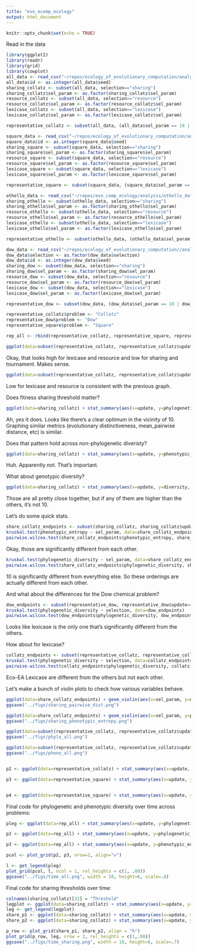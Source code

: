 ```yaml
---
title: "evo_ecomp_ecology"
output: html_document
---
```


```r
knitr::opts_chunk$set(echo = TRUE)
```

Read in the data

```r
library(ggplot2)
library(readr)
library(grid)
library(cowplot)
all_data <- read_csv("~/repos/ecology_of_evolutionary_computation/analysis/all_data.csv")
all_data$id <- as.integer(all_data$seed)
sharing_collatz <- subset(all_data, selection=="sharing")
sharing_collatz$sel_param <- as.factor(sharing_collatz$sel_param)
resource_collatz <- subset(all_data, selection=="resource")
resource_collatz$sel_param <- as.factor(resource_collatz$sel_param)
lexicase_collatz <- subset(all_data, selection=="lexicase")
lexicase_collatz$sel_param <- as.factor(lexicase_collatz$sel_param)

representative_collatz <- subset(all_data, (all_data$sel_param == 10 | all_data$selection != "sharing") & (all_data$sel_param == -1 | all_data$selection != "lexicase") & (all_data$sel_param == -1 | all_data$selection != "resource") )

square_data <- read_csv("~/repos/ecology_of_evolutionary_computation/analysis/square_data.csv")
square_data$id <- as.integer(square_data$seed)
sharing_square <- subset(square_data, selection=="sharing")
sharing_square$sel_param <- as.factor(sharing_square$sel_param)
resource_square <- subset(square_data, selection=="resource")
resource_square$sel_param <- as.factor(resource_square$sel_param)
lexicase_square <- subset(square_data, selection=="lexicase")
lexicase_square$sel_param <- as.factor(lexicase_square$sel_param)

representative_square <- subset(square_data, (square_data$sel_param == .1 | square_data$selection != "sharing") & (square_data$sel_param == 11 | square_data$selection != "lexicase") & (square_data$sel_param == 500 | square_data$selection != "resource") )

othello_data <- read_csv("~/repos/evo_comp_ecology/analysis/othello_data.csv")
sharing_othello <- subset(othello_data, selection=="sharing")
sharing_othello$sel_param <- as.factor(sharing_othello$sel_param)
resource_othello <- subset(othello_data, selection=="resource")
resource_othello$sel_param <- as.factor(resource_othello$sel_param)
lexicase_othello <- subset(othello_data, selection=="lexicase")
lexicase_othello$sel_param <- as.factor(lexicase_othello$sel_param)

representative_othello <- subset(othello_data, (othello_data$sel_param == 1 | othello_data$selection != "sharing"))

dow_data <- read_csv("~/repos/ecology_of_evolutionary_computation//analysis/dow_data.csv")
dow_data$selection <- as.factor(dow_data$selection)
dow_data$id <- as.integer(dow_data$seed)
sharing_dow <- subset(dow_data, selection=="sharing")
sharing_dow$sel_param <- as.factor(sharing_dow$sel_param)
resource_dow <- subset(dow_data, selection=="resource")
resource_dow$sel_param <- as.factor(resource_dow$sel_param)
lexicase_dow <- subset(dow_data, selection=="lexicase")
lexicase_dow$sel_param <- as.factor(lexicase_dow$sel_param)

representative_dow <- subset(dow_data, (dow_data$sel_param == 10 | dow_data$selection != "sharing"))

representative_collatz$problem <- "Collatz"
representative_dow$problem <- "Dow"
representative_square$problem <- "Square"

rep_all <- rbind(representative_collatz, representative_square, representative_dow)
```

```r
ggplot(data=subset(representative_collatz, representative_collatz$update == 990)) + geom_violin(aes(x=selection, y=phylogenetic_diversity)) + theme_classic()

```

Okay, that looks high for lexicase and resource and low for sharing and tournament. Makes sense.

```r

ggplot(data=subset(representative_collatz, representative_collatz$update == 990)) + geom_violin(aes(x=selection, y=mrca_depth)) + theme_classic()

```

Low for lexicase and resource is consistent with the previous graph.

Does fitness sharing threshold matter?

```r
ggplot(data=sharing_collatz) + stat_summary(aes(x=update, y=phylogenetic_diversity, group=sel_param, color=sel_param, fill=sel_param), fun.data ="mean_cl_boot", geom = "smooth") + theme_classic() + scale_x_continuous("Update") + scale_y_continuous()
```
Ah, yes it does. Looks like there's a clear optimum in the vicinity of 10. Graphing similar metrics (evolutionary distinctiveness, mean_pairwise distance, etc) is similar.

Does that pattern hold across non-phylogenetic diveristy?

```r
ggplot(data=sharing_collatz) + stat_summary(aes(x=update, y=phenotypic_entropy, group=sel_param, color=sel_param, fill=sel_param), fun.data ="mean_cl_boot", geom = "smooth") + theme_classic() + scale_x_continuous("Update") + scale_y_continuous()
```
Huh. Apparently not. That's important.

What about genotypic diversity?
```r
ggplot(data=sharing_collatz) + stat_summary(aes(x=update, y=diversity, group=sel_param, color=sel_param, fill=sel_param), fun.data ="mean_cl_boot", geom = "smooth") + theme_classic() + scale_x_continuous("Update") + scale_y_continuous()
```
Those are all pretty close together, but if any of them are higher than the others, it's not 10.

Let's do some quick stats.

```r
share_collatz_endpoints <- subset(sharing_collatz, sharing_collatz$update == 990)
kruskal.test(phenotypic_entropy ~ sel_param, data=share_collatz_endpoints)
pairwise.wilcox.test(share_collatz_endpoints$phenotypic_entropy, share_collatz_endpoints$sel_param, p.adjust.method = "bonferroni")
```
Okay, those are significantly different from each other.

```r
kruskal.test(phylogenetic_diversity ~ sel_param, data=share_collatz_endpoints)
pairwise.wilcox.test(share_collatz_endpoints$phylogenetic_diversity, share_collatz_endpoints$sel_param, p.adjust.method = "bonferroni")
```

10 is significantly different from everything else. So these orderings are actually different from each other.

And what about the differences for the Dow chemical problem?

```r
dow_endpoints <- subset(representative_dow, representative_dow$update==990)
kruskal.test(phylogenetic_diversity ~ selection, data=dow_endpoints)
pairwise.wilcox.test(dow_endpoints$phylogenetic_diversity, dow_endpoints$selection, p.adjust.method = "bonferroni")
```

Looks like lexicase is the only one that's significantly different from the others.

How about for lexicase?

```r
collatz_endpoints <- subset(representative_collatz, representative_collatz$update==990)
kruskal.test(phylogenetic_diversity ~ selection, data=collatz_endpoints)
pairwise.wilcox.test(collatz_endpoints$phylogenetic_diversity, collatz_endpoints$selection, p.adjust.method = "bonferroni")
```

Eco-EA Lexicase are different from the others but not each other.

Let's make a bunch of violin plots to check how various variables behave.

```r
ggplot(data=share_collatz_endpoints) + geom_violin(aes(x=sel_param, y=mean_pairwise_distance, fill=sel_param)) + theme_classic() +theme(legend.position = "none") + scale_x_discrete("Sharing threshold") + scale_y_continuous("Mean pairwise distance")
ggsave("../figs/sharing_pairwise_dist.png")

ggplot(data=share_collatz_endpoints) + geom_violin(aes(x=sel_param, y=phenotypic_entropy, fill=sel_param)) + theme_classic() +theme(legend.position = "none") + scale_x_discrete("Sharing threshold") + scale_y_continuous("Mean pairwise distance")
ggsave("../figs/sharing_phenotypic_entropy.png")

ggplot(data=subset(representative_collatz, representative_collatz$update == 990)) + geom_violin(aes(x=selection, y=phylogenetic_diversity, fill=selection)) + theme_classic() +theme(legend.position = "none") + scale_x_discrete("Selection scheme") + scale_y_continuous("Phylogenetic diversity")
ggsave("../figs/phylo_all.png")

ggplot(data=subset(representative_collatz, representative_collatz$update == 990)) + geom_violin(aes(x=selection, y=phenotypic_entropy, fill=selection)) + theme_classic() +theme(legend.position = "none") + scale_x_discrete("Selection scheme") + scale_y_continuous("Phylogenetic diversity")
ggsave("../figs/pheno_all.png")


p2 <- ggplot(data=representative_collatz) + stat_summary(aes(x=update, y=phenotypic_entropy, group=selection, color=selection, fill=selection), fun.data ="mean_cl_boot", geom = "smooth") + theme_classic() + scale_x_continuous("Generation") + scale_y_continuous("Phenotypic diversity") + theme(axis.title = element_text(size=18), axis.text = element_text(size=14), legend.text = element_text(size=14), legend.title = element_blank(), legend.position = "none") + scale_color_discrete(labels=c("Lexicase", "Eco-EA", "Sharing", "Tournament")) + scale_fill_discrete(guide="none")

p3 <- ggplot(data=representative_square) + stat_summary(aes(x=update, y=phylogenetic_diversity, group=selection, color=selection, fill=selection), fun.data ="mean_cl_boot", geom = "smooth") + theme_classic() + scale_x_continuous("Generation") + scale_y_continuous("Phylogenetic diversity") + theme(axis.title = element_text(size=18), axis.text = element_text(size=14), legend.text = element_text(size=14), legend.title = element_blank(), legend.position = "none") + scale_color_discrete(labels=c("Lexicase", "Eco-EA", "Sharing", "Tournament")) + scale_fill_discrete(guide="none")


p4 <- ggplot(data=representative_square) + stat_summary(aes(x=update, y=phenotypic_entropy, group=selection, color=selection, fill=selection), fun.data ="mean_cl_boot", geom = "smooth") + theme_classic() + scale_x_continuous("Generation") + scale_y_continuous("Phenotypic diversity") + theme(axis.title = element_text(size=18), axis.text = element_text(size=14), legend.text = element_text(size=14), legend.title = element_blank(), legend.position = "top") + scale_color_discrete(labels=c("Lexicase", "Eco-EA", "Sharing", "Tournament")) + scale_fill_discrete(guide="none")

```

Final code for phylogenetic and phenotypic diversity over time across problems:

```r
pleg <- ggplot(data=rep_all) + stat_summary(aes(x=update, y=phylogenetic_diversity, group=selection, color=selection, fill=selection), fun.data ="mean_cl_boot", geom = "smooth") + theme_classic() + scale_x_continuous("") + scale_y_continuous("Phylogenetic\ndiversity") + theme(axis.title = element_text(size=18), axis.text = element_text(size=12), legend.text = element_text(size=18), legend.title = element_blank(), legend.position = "bottom", strip.text = element_text(size=18)) + scale_color_discrete(labels=c("Lexicase", "Eco-EA", "Sharing", "Tournament")) + scale_fill_discrete(guide="none") + facet_wrap(~problem)

p2 <- ggplot(data=rep_all) + stat_summary(aes(x=update, y=phylogenetic_diversity, group=selection, color=selection, fill=selection), fun.data ="mean_cl_boot", geom = "smooth") + theme_classic() + scale_x_continuous("") + scale_y_continuous("Phylogenetic\ndiversity (1000s)", labels=function(x){x/1000}) + theme(axis.title = element_text(size=20), axis.text = element_text(size=12), legend.text = element_text(size=18), legend.title = element_blank(), legend.position = "none", strip.text = element_text(size=20)) + scale_color_discrete(labels=c("Lexicase", "Eco-EA", "Sharing", "Tournament")) + scale_fill_discrete(guide="none") + facet_wrap(~problem)

p3 <- ggplot(data=rep_all) + stat_summary(aes(x=update, y=phenotypic_entropy, group=selection, color=selection, fill=selection), fun.data ="mean_cl_boot", geom = "smooth") + theme_classic() + scale_x_continuous("Generation") + scale_y_continuous("Phenotypic\ndiversity") + theme(axis.title = element_text(size=20), axis.text = element_text(size=12), legend.text = element_text(size=18), legend.title = element_blank(), legend.position = "none", strip.text = element_text(size=20)) + scale_color_discrete(labels=c("Lexicase", "Eco-EA", "Sharing", "Tournament")) + scale_fill_discrete(guide="none") + facet_wrap(~problem)

pcol <- plot_grid(p2, p3, nrow=2, align="v")

l <- get_legend(pleg)
plot_grid(pcol, l, ncol = 1, rel_heights = c(1, .08))
ggsave("../figs/time_all.png", width = 10, height=6, scale=.8)

```

Final code for sharing thresholds over time:

```r
colnames(sharing_collatz)[32] = "Threshold"
legplot <- ggplot(data=sharing_collatz) + stat_summary(aes(x=update, y=phenotypic_entropy, group=Threshold, color=Threshold, fill=Threshold), fun.data ="mean_cl_boot", geom = "smooth") + theme_classic() + scale_x_continuous("Generation") + scale_y_continuous("Phenotypic diversity") + theme(axis.title = element_text(size=20), axis.text = element_text(size=12), legend.title = element_text(size=18), legend.text = element_text(size=18), legend.position = "bottom", strip.text = element_text(size=20)) + scale_color_discrete("Sharing theshold") + scale_fill_discrete(guide="none")
leg <- get_legend(legplot)
share_p1 <- ggplot(data=sharing_collatz) + stat_summary(aes(x=update, y=phenotypic_entropy, group=Threshold, color=Threshold, fill=Threshold), fun.data ="mean_cl_boot", geom = "smooth") + theme_classic() + scale_x_continuous("Generation") + scale_y_continuous("Phenotypic\ndiversity") + theme(axis.title = element_text(size=22), axis.text = element_text(size=14), legend.text = element_text(size=20), legend.title = element_blank(), legend.position = "none", strip.text = element_text(size=20))
share_p2 <- ggplot(data=sharing_collatz) + stat_summary(aes(x=update, y=phylogenetic_diversity, group=Threshold, color=Threshold, fill=Threshold), fun.data ="mean_cl_boot", geom = "smooth") + theme_classic() + scale_x_continuous("Generation") + scale_y_continuous("Phylogenetic\ndiversity (1000s)", labels=function(d){d/1000}) + theme(axis.title = element_text(size=22), axis.text = element_text(size=14), legend.text = element_text(size=20), legend.title = element_blank(), legend.position = "none", strip.text = element_text(size=20))

p_row <- plot_grid(share_p1, share_p2, align = "h")
plot_grid(p_row, leg, nrow = 2, rel_heights = c(1,.08))
ggsave("../figs/time_sharing.png", width = 18, height=6, scale=.7)

```

